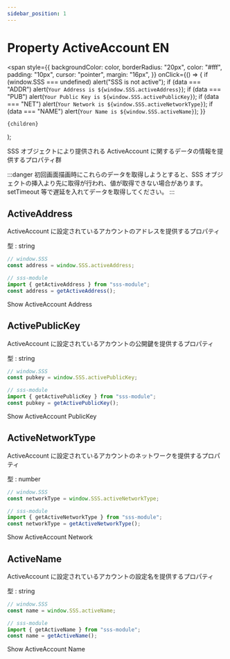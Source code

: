```yaml
---
sidebar_position: 1
---
```


# Property ActiveAccount EN

  <span
    style={{
      backgroundColor: color,
      borderRadius: "20px",
      color: "#fff",
      padding: "10px",
      cursor: "pointer",
      margin: "16px",
    }}
    onClick={() => {
      if (window.SSS === undefined) alert("SSS is not active");
      if (data === "ADDR") alert(`Your Address is ${window.SSS.activeAddress}`);
      if (data === "PUB")
        alert(`Your Public Key is ${window.SSS.activePublicKey}`);
      if (data === "NET")
        alert(`Your Network is ${window.SSS.activeNetworkType}`);
      if (data === "NAME") alert(`Your Name is ${window.SSS.activeName}`);
    }}
  >
    {children}
  </span>
);

SSS オブジェクトにより提供される ActiveAccount に関するデータの情報を提供するプロパティ群

:::danger
初回画面描画時にこれらのデータを取得しようとすると、SSS オブジェクトの挿入より先に取得が行われ、値が取得できない場合があります。setTimeout 等で遅延を入れてデータを取得してください。
:::

## ActiveAddress

ActiveAccount に設定されているアカウントのアドレスを提供するプロパティ

型 : string

```js
// window.SSS
const address = window.SSS.activeAddress;
```

```js
// sss-module
import { getActiveAddress } from "sss-module";
const address = getActiveAddress();
```

<Highlight color="#25c2a0" data="ADDR">
  Show ActiveAccount Address
</Highlight>

## ActivePublicKey

ActiveAccount に設定されているアカウントの公開鍵を提供するプロパティ

型 : string

```js
// window.SSS
const pubkey = window.SSS.activePublicKey;
```

```js
// sss-module
import { getActivePublicKey } from "sss-module";
const pubkey = getActivePublicKey();
```

<Highlight color="#25c2a0" data="PUB">
  Show ActiveAccount PublicKey
</Highlight>

## ActiveNetworkType

ActiveAccount に設定されているアカウントのネットワークを提供するプロパティ

型 : number

```js
// window.SSS
const networkType = window.SSS.activeNetworkType;
```

```js
// sss-module
import { getActiveNetworkType } from "sss-module";
const networkType = getActiveNetworkType();
```

<Highlight color="#25c2a0" data="NET">
  Show ActiveAccount Network
</Highlight>

## ActiveName

ActiveAccount に設定されているアカウントの設定名を提供するプロパティ

型 : string

```js
// window.SSS
const name = window.SSS.activeName;
```

```js
// sss-module
import { getActiveName } from "sss-module";
const name = getActiveName();
```

<Highlight color="#25c2a0" data="NAME">
  Show ActiveAccount Name
</Highlight>
